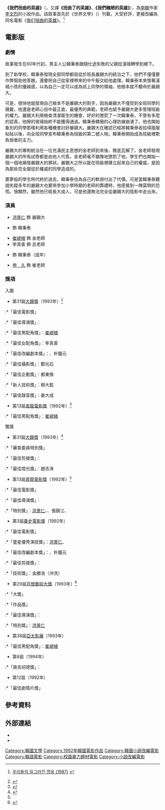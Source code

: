 {{Infobox Korean name
|hangul    =우리들의 일그러진 영웅
|hanja     = 우리들의 일그러진 {{linktext|英|雄|}}
|rr        = Urideurui ilgeureojin yeongung
|mr        = Uridŭl ŭi ilkŭrŏjin yŏngung
}}
{{infobox book | <!-- See Wikipedia:WikiProject_Novels or Wikipedia:WikiProject_Books -->
| name         = 我們扭曲的英雄
| title_orig  = 우리들의 일그러진 영웅
| translator   =
| image        = 
| image_caption = 
| author       = [[李文烈|李文烈]]
| cover_artist = 
| country      = 
| language     = [[韓語|韓語]]
| series       = 
| genre        = [[小說|小說]]
| release_date = 1987年6月
| media_type   = [[季刊|季刊]]
| pages        = 
| isbn         = 
| preceded_by  = 
| followed_by  =
}}
'''《我們扭曲的英雄》'''（{{lang-ko|우리들의 일그러진 영웅}}，又譯'''《扭曲了的英雄》'''、'''《我們醜陋的英雄》'''），為[[南韓|南韓]]作家[[李文烈|李文烈]]的小說作品。該故事首先於《世界文學》（{{lang-ko|세계의 문학}}）刊載，大受好評，更被改編為同名電影《[[我们扭曲的英雄_(电影)|我们扭曲的英雄]]》。<ref>{{ko icon}}[http://www.woorimal.net/hangul/hyundai-fiction/illgurujin.htm 우리들의 일그러진 영웅 (1987)] {{webarchive|url=https://web.archive.org/web/20071221104625/http://www.woorimal.net/hangul/hyundai-fiction/illgurujin.htm |date=2007-12-21 }}</ref>

== 電影版 ==
{{Infobox Film
| name           = 我們扭曲的英雄
| original_name  = {{lang|ko|우리들의 일그러진 영웅}}
| image          = 
| image_size     = 
| caption        = 
| director       = {{Link-ko|朴鐘元|박종원 (1960년)}}
| producer       = 都東換
| writer         = {{Link-ko|張賢洙|장현수 (영화 감독)}}<br>朴鐘元<br>{{Link-ko|盧孝禎|노효정 (1961년)}}
| narrator       = 
| starring       = [[洪景仁|洪景仁]]<br>{{Link-ko|高正一|고정일}}<br>[[崔岷植|崔岷植]]
| music          = {{Link-ko|宋秉準|송병준 (방송인)}}
| cinematography = 鄭光石
| editing        = {{Link-ko|李敬子|이경자 (1939년)}}
| production_company = 大東興業
| distributor    = 大東興業
| released       = {{KOR}} 1992年8月15日<br>{{JAP}} 1997年6月14日<ref>{{Cite web |url=http://www.allcinema.net/prog/show_c.php?num_c=26241 |title=存档副本 |access-date=2018-06-03 |archive-date=2019-05-22 |archive-url=https://web.archive.org/web/20190522021355/http://www.allcinema.net/prog/show_c.php?num_c=26241 }}</ref>
| runtime        = 120分鐘
| country        = {{KOR}}
| language       = [[韓語|韓語]]
| budget         = 
| gross          = 
| preceded_by    = 
| website        = 
| amg_id         = 
| imdb_id        = tt0105075
| cn_name  = 
| hk_name  =
| tw_name  = 小校風雲
}}
=== 劇情 ===
故事發生在60年代初，男主人公韓秉泰跟隨仕途失敗的父親從漢城轉學到鄉下。

到了新學校，韓秉泰發現全部同學都屈從於班長嚴錫大的統治之下，他們不僅僅要作弊幫助他答題，還要把自己從家裡帶來的中午飯交給他處理。韓秉泰本來懷著漢城小孩的優越感，以為自己一定可以成為班上同學的領袖，他根本就不聽命於嚴錫大。

可是，很快他就發現自己根本不是嚴錫大的對手，因為嚴錫大不僅受到全班同學的擁戴，他還是老師心目中最正直，最優秀的典範，老師也賦予嚴錫大更多管理班級的權力。嚴錫大利用檢查清潔衛生的機會，好好的懲罰了一次韓秉泰，不管有多麼的認真，他擦的玻璃始終不能獲得通過。韓秉泰驕傲的心理防線崩潰了。他也開始象別的同學那樣利用各種機會討好嚴錫大。嚴錫大在確認已經將韓秉泰收拾得服服帖帖以後，向全班同學宣布韓秉泰為班級的第二號人物。韓秉泰開始成為班級裡欺負弱者的主力。

嚴錫大的專制統治在一位充滿民主思想的金老師到來後，徹底瓦解了。金老師發現嚴錫大的所有試卷都是由他人代答。金老師毫不猶豫地懲罰了他，學生們也開始一個一個地揭發嚴錫大的罪狀。嚴錫大之所以能在班級裡建立起來自己的權威，是因為那些完全服從於權威的同學造成的。

噩夢般的學生時代終於過去，韓秉泰也為自己的軟弱付出了代價。可是當韓秉泰聽說失蹤多年的嚴錫大也要來參加小學時期的老師的葬禮時，他感覺到一陣莫明的恐慌。很顯然，雖然他已經長大成人，可是他還無法完全從嚴錫大的陰影中走出來。

=== 演員 ===
*[[洪景仁|洪景仁]] 飾 嚴錫大
*{{Link-ko|高正一|고정일}} 飾 韓秉泰
*[[崔岷植|崔岷植]] 飾 金老師
*李真善 飾 呂老師
*{{Link-ko|太民永|태민영}} 飾 韓秉泰（成年）
*[[申久|申　久]] 飾 崔老師

=== 獎項 ===
{{col-begin}}
{{col-2}}
;入圍

*第31屆[[大鐘獎|大鐘獎]]（1993年）<ref>{{Cite web |url=http://daejongawards.kr/%EC%97%AD%EB%8C%80%EB%85%B8%EB%AF%B8%EB%84%A4%EC%9D%B4%ED%8A%B8/ |title=第31屆大鐘獎入圍名單 |access-date=2018-06-03 |archive-date=2020-07-30 |archive-url=https://web.archive.org/web/20200730152627/http://daejongawards.kr/%EC%97%AD%EB%8C%80%EB%85%B8%EB%AF%B8%EB%84%A4%EC%9D%B4%ED%8A%B8/ |dead-url=no }}</ref>
:*「最佳電影獎」
:*「最佳導演獎」：{{Link-ko|朴鐘元|박종원 (1960년)}}
:*「最佳男配角獎」：[[崔岷植|崔岷植]]
:*「最佳女配角獎」：李真善
:*「最佳改編劇本獎」：{{Link-ko|張賢洙|장현수 (영화 감독)}}、朴鐘元
:*「最佳攝影獎」：鄭光石
:*「最佳企劃獎」：都東換
:*「新人技術獎」：柳大鉉
:*「最佳錄音獎」：姜大成
*第13屆[[青龍電影獎|青龍電影獎]]（1992年）<ref name="blueaward1992">{{Cite web |url=http://www.blueaward.co.kr/bbs/board.php?bo_table=awards_news&sca=13 |title=第13屆青龍電影獎得獎及入圍名單 |access-date=2018-06-03 |archive-date=2017-10-12 |archive-url=https://web.archive.org/web/20171012152033/http://www.blueaward.co.kr/bbs/board.php?bo_table=awards_news&sca=13 |dead-url=no }}</ref>
:*「最佳男配角獎」：[[崔岷植|崔岷植]]
{{col-2}}

;獲獎

*第31屆[[大鐘獎|大鐘獎]]（1993年）<ref>{{Cite web |url=http://daejongawards.kr/portfolio/%EC%A0%9C31%ED%9A%8C/ |title=第31屆大鐘獎得獎名單 |access-date=2018-06-03 |archive-date=2020-08-14 |archive-url=https://web.archive.org/web/20200814021233/http://daejongawards.kr/portfolio/%EC%A0%9C31%ED%9A%8C/ |dead-url=no }}</ref>
:*「審查委員特別獎」
:*「最佳剪接獎」：{{Link-ko|李敬子|이경자 (1939년)}}
:*「最佳燈光獎」：趙吉洙
*第13屆[[青龍電影獎|青龍電影獎]]（1992年）<ref name="blueaward1992"/>
:*「最佳電影獎」
:*「最佳導演獎」：{{Link-ko|朴鐘元|박종원 (1960년)}}
:*「特別獎」：[[洪景仁|洪景仁]]、{{Link-ko|高正一|고정일}}、張鎮江、{{Link-ko|文赫|문혁 (배우)|文　赫}}
*第3屆[[春史電影獎|春史電影獎]]（1992年）
:*「最佳電影獎」
:*「童星優秀演技獎」：[[洪景仁|洪景仁]]、{{Link-ko|高正一|고정일}}
:*「最佳改編劇本獎」：{{Link-ko|張賢洙|장현수 (영화 감독)}}、朴鐘元
:*「最佳剪接獎」：{{Link-ko|李敬子|이경자 (1939년)}}
:*「技術獎」：金勝浩（沖洗）
*第29屆[[百想藝術大獎|百想藝術大獎]]（1993年）<ref>{{Cite web |url=http://isplus.live.joins.com/award/bs/2013/history/h_history.asp?menuid=3&R=29 |title=第29屆百想藝術大獎得獎名單 |access-date=2018-06-03 |archive-date=2016-03-04 |archive-url=https://web.archive.org/web/20160304090933/http://isplus.live.joins.com/award/bs/2013/history/h_history.asp?menuid=3&R=29 |dead-url=yes }}</ref>
:*「大獎」
:*「作品獎」
:*「最佳導演獎」：{{Link-ko|朴鐘元|박종원 (1960년)}}
:*「特別獎」：[[洪景仁|洪景仁]]
*第38屆[[亞太影展|亞太影展]]（1993年）
:*「最佳男配角獎」：[[崔岷植|崔岷植]]
*第8屆{{Link-ko|佛立堡國際電影節|Fribourg International Film Festival}}（1994年）
:*「唐吉訶德獎」：{{Link-ko|朴鐘元|박종원 (1960년)}}
*第12屆{{Link-ko|夏威夷國際電影節|Hawaii International Film Festival}}（1992年）
:*「最佳劇情片獎」
{{col-end}}

==參考資料==
{{reflist}}

==外部連結==
*{{IMDB title|0105075|我們扭曲的英雄}}
*{{douban}}

{{青龍電影獎最佳電影}}
{{春史電影獎最佳電影}}

[[Category:韓國文學|Category:韓國文學]]
[[Category:1992年韓國電影作品|Category:1992年韓國電影作品]]
[[Category:韓國小說改編電影|Category:韓國小說改編電影]]
[[Category:韓語電影|Category:韓語電影]]
[[Category:校園暴力題材電影|Category:校園暴力題材電影]]
[[Category:小說改編電影|Category:小說改編電影]]